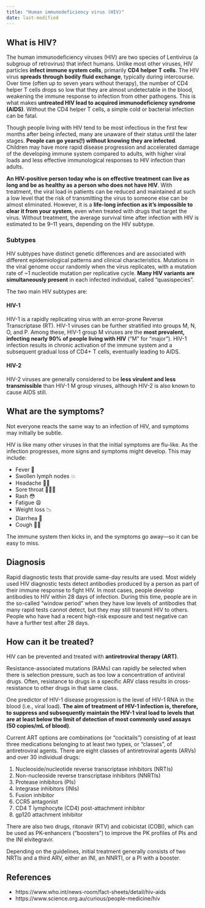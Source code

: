 ```yaml
---
title: "Human immunodeficiency virus (HIV)"
date: last-modified
---
```


## What is HIV?

The human immunodeficiency viruses (HIV) are two species of Lentivirus (a subgroup of retrovirus) that infect humans.
Unlike most other viruses, HIV particles **infect immune system cells**, primarily **CD4 helper T cells**.
The HIV virus **spreads through bodily fluid exchange**, typically during intercourse.
Over time (often up to seven years without therapy), the number of CD4 helper T cells drops so low that they are almost undetectable in the blood, weakening the immune response to infection from other pathogens.
This is what makes **<span class="red-underline">untreated</span> HIV lead to <span class="red-underline">acquired immunodeficiency syndrome (AIDS)</span>**.
Without the CD4 helper T cells, a simple cold or bacterial infection can be fatal.

Though people living with HIV tend to be most infectious in the first few months after being infected, many are unaware of their status until the later stages.
**People can go years(!) without knowing they are infected**.
Children may have more rapid disease progression and accelerated damage of the developing immune system compared to adults, with higher viral loads and less effective immunological responses to HIV infection than adults.

**An HIV-positive person today who is on effective treatment can <span class="red-underline">live as long and be as healthy as a person who does not have HIV</span>**.
With treatment, the viral load in patients can be reduced and maintained at such a low level that the risk of transmitting the virus to someone else can be almost eliminated.
However, it is a **life-long infection as it’s <span class="red-underline">impossible to clear it from your system**</span>, even when treated with drugs that target the virus.
Without treatment, the average survival time after infection with HIV is estimated to be 9--11 years, depending on the HIV subtype.

### Subtypes

HIV subtypes have distinct genetic differences and are associated with different epidemiological patterns and clinical characteristics.
Mutations in the viral genome occur randomly when the virus replicates, with a mutation rate of ~1 nucleotide mutation per replicative cycle.
**Many HIV variants are simultaneously present** in each infected individual, called "quasispecies".

The two main HIV subtypes are:

#### HIV-1

HIV-1 is a rapidly replicating virus with an error-prone Reverse Transcriptase (RT).
HIV-1 viruses can be further stratified into groups M, N, O, and P.
Among these, HIV-1 group M viruses are the **most prevalent, infecting nearly 90% of people living with HIV** ("M" for "major").
HIV-1 infection results in chronic activation of the immune system and a subsequent gradual loss of CD4+ T cells, eventually leading to AIDS.

#### HIV-2

HIV-2 viruses are generally considered to be **less virulent and less transmissible** than HIV-1 M group viruses, although HIV-2 is also known to cause AIDS still.

## What are the symptoms?

Not everyone reacts the same way to an infection of HIV, and symptoms may initially be subtle.

HIV is like many other viruses in that the initial symptoms are flu-like.
As the infection progresses, more signs and symptoms might develop.
This may include:

* Fever 🤒
* Swollen lymph nodes 💥
* Headache 🤕💥
* Sore throat 😮‍💨💥
* Rash 😳
* Fatigue 😩
* Weight loss 📉
* Diarrhea 💩
* Cough 😮‍💨

The immune system then kicks in, and the symptoms go away---so it can be easy to miss.

## Diagnosis

Rapid diagnostic tests that provide same-day results are used.
Most widely used HIV diagnostic tests detect antibodies produced by a person as part of their immune response to fight HIV.
In most cases, people develop antibodies to HIV within 28 days of infection.
During this time, people are in the so-called "window period" when they have low levels of antibodies that many rapid tests cannot detect, but they may still transmit HIV to others.
People who have had a recent high-risk exposure and test negative can have a further test after 28 days.

## How can it be treated?

HIV can be prevented and treated with **antiretroviral therapy (ART)**.

Resistance-associated mutations (RAMs) can rapidly be selected when there is selection pressure, such as too low a concentration of antiviral drugs.
Often, resistance to drugs in a specific ARV class results in cross-resistance to other drugs in that same class.

One predictor of HIV-1 disease progression is the level of HIV-1 RNA in the blood (i.e., viral load).
**The aim of treatment of HIV-1 infection is, therefore, to suppress and subsequently maintain the HIV-1 viral load to levels that are at least below the limit of detection of most commonly used assays (50 copies/mL of blood)**.

Current ART options are combinations (or "cocktails") consisting of at least three medications belonging to at least two types, or "classes", of antiretroviral agents.
There are eight classes of antiretroviral agents (ARVs) and over 30 individual drugs:

1. Nucleoside/nucleotide reverse transcriptase inhibitors (NRTIs)
2. Non-nucleoside reverse transcriptase inhibitors (NNRTIs)
3. Protease inhibitors (PIs)
4. Integrase inhibitors (INIs)
5. Fusion inhibitor
6. CCR5 antagonist
7. CD4 T lymphocyte (CD4) post-attachment inhibitor
8. gp120 attachment inhibitor

There are also two drugs, ritonavir (RTV) and cobicistat (COBI), which can be used as PK-enhancers ("boosters") to improve the PK profiles of PIs and the INI elvitegravir.

Depending on the guidelines, initial treatment generally consists of two NRTIs and a third ARV, either an INI, an NNRTI, or a PI with a booster.

## References

* https://www.who.int/news-room/fact-sheets/detail/hiv-aids
* https://www.science.org.au/curious/people-medicine/hiv
